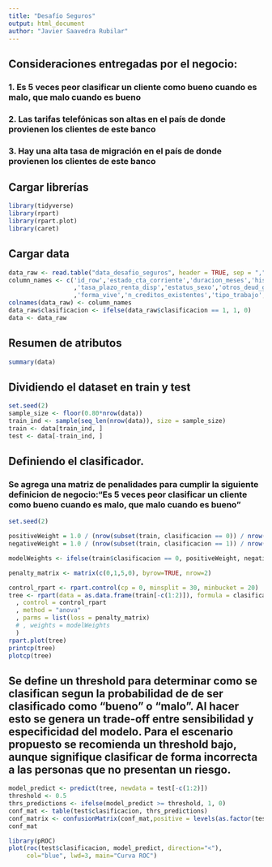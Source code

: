 ---
title: "Desafío Seguros"
output: html_document
author: "Javier Saavedra Rubilar"
---

## Consideraciones entregadas por el negocio:
### 1. Es 5 veces peor clasificar un cliente como bueno cuando es malo, que malo cuando es bueno
### 2. Las tarifas telefónicas son altas en el país de donde provienen los clientes de este banco
### 3. Hay una alta tasa de migración en el país de donde provienen los clientes de este banco

## Cargar librerías
```{r}
library(tidyverse)
library(rpart)
library(rpart.plot)
library(caret)
```

## Cargar data
```{r}
data_raw <- read.table("data_desafio_seguros", header = TRUE, sep = ",")
column_names <- c('id_row','estado_cta_corriente','duracion_meses','historia_cred','prop_cred','monto_cred','ahorros_cuenta','tiempo_empleo_actual'
                  ,'tasa_plazo_renta_disp','estatus_sexo','otros_deud_garan','tiempo_residencia','posesiones','edad','otros_pagos_pend'
                  ,'forma_vive','n_creditos_existentes','tipo_trabajo','n_personas_responsable','tiene_telefono','extranjero','clasificacion')
colnames(data_raw) <- column_names
data_raw$clasificacion <- ifelse(data_raw$clasificacion == 1, 1, 0)
data <- data_raw
```

## Resumen de atributos
```{r}
summary(data)
```

## Dividiendo el dataset en train y test
```{r}
set.seed(2)
sample_size <- floor(0.80*nrow(data))
train_ind <- sample(seq_len(nrow(data)), size = sample_size)
train <- data[train_ind, ]
test <- data[-train_ind, ]
```

## Definiendo el clasificador.
### Se agrega una matriz de penalidades para cumplir la siguiente definicion de negocio:"Es 5 veces peor clasificar un cliente como bueno cuando es malo, que malo cuando es bueno"
```{r}
set.seed(2)

positiveWeight = 1.0 / (nrow(subset(train, clasificacion == 0)) / nrow(train))
negativeWeight = 1.0 / (nrow(subset(train, clasificacion == 1)) / nrow(train))

modelWeights <- ifelse(train$clasificacion == 0, positiveWeight, negativeWeight)

penalty_matrix <- matrix(c(0,1,5,0), byrow=TRUE, nrow=2)

control_rpart <- rpart.control(cp = 0, minsplit = 30, minbucket = 20)
tree <- rpart(data = as.data.frame(train[-c(1:2)]), formula = clasificacion ~ .
  , control = control_rpart
  , method = "anova"
  , parms = list(loss = penalty_matrix)
  # , weights = modelWeights
  )
rpart.plot(tree)
printcp(tree)
plotcp(tree)
```

## Se define un threshold para determinar como se clasifican segun la probabilidad de de ser clasificado como "bueno" o "malo". Al hacer esto se genera un trade-off entre sensibilidad y especificidad del modelo. Para el escenario propuesto se recomienda un threshold bajo, aunque signifique clasificar de forma incorrecta a las personas que no presentan un riesgo.
```{r}
model_predict <- predict(tree, newdata = test[-c(1:2)])
threshold <- 0.5
thrs_predictions <- ifelse(model_predict >= threshold, 1, 0)
conf_mat <- table(test$clasificacion, thrs_predictions)
conf_matrix <- confusionMatrix(conf_mat,positive = levels(as.factor(test$clasificacion))[2], mode = "everything")
conf_mat


```


```{r}
library(pROC)
plot(roc(test$clasificacion, model_predict, direction="<"),
     col="blue", lwd=3, main="Curva ROC")
```

